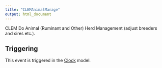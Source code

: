```yaml
---
title: "CLEMAnimalManage"
output: html_document
---
```



CLEM Do Animal (Ruminant and Other) Herd Management (adjust breeders and sires etc.).

## Triggering

This event is triggered in the [Clock](/docs/Models/Clock.qmd) model.

